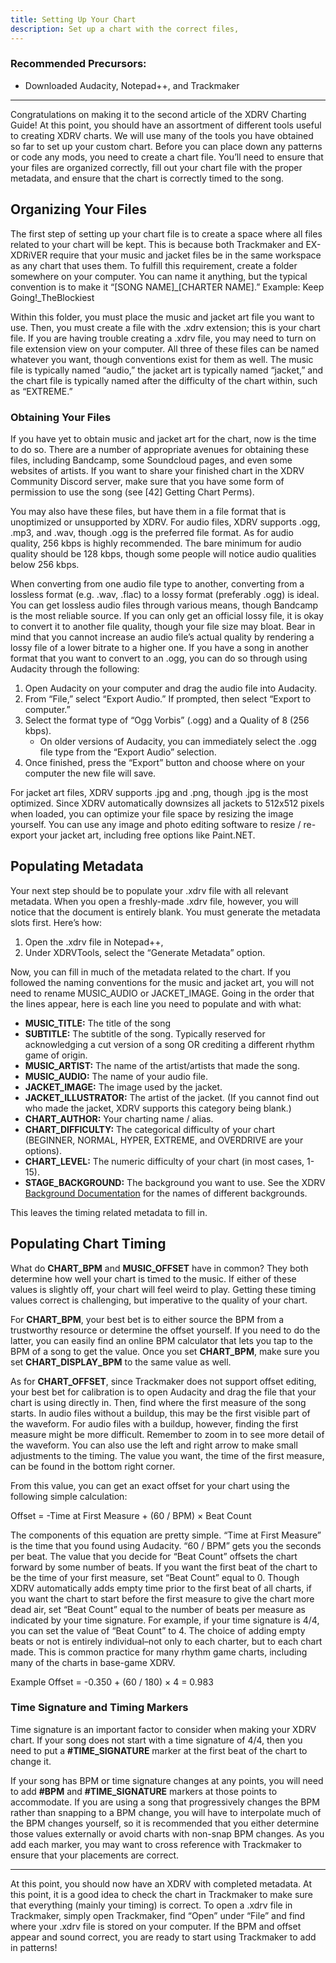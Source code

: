 ```yaml
---
title: Setting Up Your Chart
description: Set up a chart with the correct files, 
---
```


### Recommended Precursors:

- Downloaded Audacity, Notepad++, and Trackmaker

---

Congratulations on making it to the second article of the XDRV Charting Guide! At this point, you should have an assortment of different tools useful to creating XDRV charts. We will use many of the tools you have obtained so far to set up your custom chart. Before you can place down any patterns or code any mods, you need to create a chart file. You’ll need to ensure that your files are organized correctly, fill out your chart file with the proper metadata, and ensure that the chart is correctly timed to the song.

## Organizing Your Files

The first step of setting up your chart file is to create a space where all files related to your chart will be kept. This is because both Trackmaker and EX-XDRiVER require that your music and jacket files be in the same workspace as any chart that uses them. To fulfill this requirement, create a folder somewhere on your computer. You can name it anything, but the typical convention is to make it “[SONG NAME]_[CHARTER NAME].” Example: Keep Going!_TheBlockiest

Within this folder, you must place the music and jacket art file you want to use. Then, you must create a file with the .xdrv extension; this is your chart file. If you are having trouble creating a .xdrv file, you may need to turn on file extension view on your computer. All three of these files can be named whatever you want, though conventions exist for them as well. The music file is typically named “audio,” the jacket art is typically named “jacket,” and the chart file is typically named after the difficulty of the chart within, such as “EXTREME.”

### Obtaining Your Files

If you have yet to obtain music and jacket art for the chart, now is the time to do so. There are a number of appropriate avenues for obtaining these files, including Bandcamp, some Soundcloud pages, and even some websites of artists. If you want to share your finished chart in the XDRV Community Discord server, make sure that you have some form of permission to use the song (see [42] Getting Chart Perms).

You may also have these files, but have them in a file format that is unoptimized or unsupported by XDRV. For audio files, XDRV supports .ogg, .mp3, and .wav, though .ogg is the preferred file format. As for audio quality, 256 kbps is highly recommended. The bare minimum for audio quality should be 128 kbps, though some people will notice audio qualities below 256 kbps.

When converting from one audio file type to another, converting from a lossless format (e.g. .wav, .flac) to a lossy format (preferably .ogg) is ideal. You can get lossless audio files through various means, though Bandcamp is the most reliable source. If you can only get an official lossy file, it is okay to convert it to another file quality, though your file size may bloat. Bear in mind that you cannot increase an audio file’s actual quality by rendering a lossy file of a lower bitrate to a higher one. If you have a song in another format that you want to convert to an .ogg, you can do so through using Audacity through the following:

1. Open Audacity on your computer and drag the audio file into Audacity.
2. From “File,” select “Export Audio.” If prompted, then select “Export to computer.”
3. Select the format type of “Ogg Vorbis” (.ogg) and a Quality of 8 (256 kbps).
	- On older versions of Audacity, you can immediately select the .ogg file type from the “Export Audio” selection.
4. Once finished, press the “Export” button and choose where on your computer the new file will save.

For jacket art files, XDRV supports .jpg and .png, though .jpg is the most optimized. Since XDRV automatically downsizes all jackets to 512x512 pixels when loaded, you can optimize your file space by resizing the image yourself. You can use any image and photo editing software to resize / re-export your jacket art, including free options like Paint.NET.

## Populating Metadata

Your next step should be to populate your .xdrv file with all relevant metadata. When you open a freshly-made .xdrv file, however, you will notice that the document is entirely blank. You must generate the metadata slots first. Here’s how:

1. Open the .xdrv file in Notepad++,
2. Under XDRVTools, select the “Generate Metadata” option.

Now, you can fill in much of the metadata related to the chart. If you followed the naming conventions for the music and jacket art, you will not need to rename MUSIC_AUDIO or JACKET_IMAGE. Going in the order that the lines appear, here is each line you need to populate and with what:

- **MUSIC_TITLE:** The title of the song
- **SUBTITLE:** The subtitle of the song. Typically reserved for acknowledging a cut version of a song OR crediting a different rhythm game of origin.
- **MUSIC_ARTIST:** The name of the artist/artists that made the song.
- **MUSIC_AUDIO:** The name of your audio file.
- **JACKET_IMAGE:** The image used by the jacket.
- **JACKET_ILLUSTRATOR:** The artist of the jacket. (If you cannot find out who made the jacket, XDRV supports this category being blank.)
- **CHART_AUTHOR:** Your charting name / alias.
- **CHART_DIFFICULTY:** The categorical difficulty of your chart (BEGINNER, NORMAL, HYPER, EXTREME, and OVERDRIVE are your options).
- **CHART_LEVEL:** The numeric difficulty of your chart (in most cases, 1-15).
- **STAGE_BACKGROUND:** The background you want to use. See the XDRV [Background Documentation](https://github.com/EX-XDRiVER/Chart-Documentation/tree/main/backgrounds) for the names of different backgrounds.

This leaves the timing related metadata to fill in.

## Populating Chart Timing

What do **CHART_BPM** and **MUSIC_OFFSET** have in common? They both determine how well your chart is timed to the music. If either of these values is slightly off, your chart will feel weird to play. Getting these timing values correct is challenging, but imperative to the quality of your chart.

For **CHART_BPM**, your best bet is to either source the BPM from a trustworthy resource or determine the offset yourself. If you need to do the latter, you can easily find an online BPM calculator that lets you tap to the BPM of a song to get the value. Once you set **CHART_BPM**, make sure you set **CHART_DISPLAY_BPM** to the same value as well.

As for **CHART_OFFSET**, since Trackmaker does not support offset editing, your best bet for calibration is to open Audacity and drag the file that your chart is using directly in. Then, find where the first measure of the song starts. In audio files without a buildup, this may be the first visible part of the waveform. For audio files with a buildup, however, finding the first measure might be more difficult. Remember to zoom in to see more detail of the waveform. You can also use the left and right arrow to make small adjustments to the timing. The value you want, the time of the first measure, can be found in the bottom right corner.

From this value, you can get an exact offset for your chart using the following simple calculation:

Offset = -Time at First Measure + (60 / BPM) × Beat Count

The components of this equation are pretty simple. “Time at First Measure” is the time that you found using Audacity. “60 / BPM” gets you the seconds per beat. The value that you decide for “Beat Count” offsets the chart forward by some number of beats. If you want the first beat of the chart to be the time of your first measure, set “Beat Count” equal to 0. Though XDRV automatically adds empty time prior to the first beat of all charts, if you want the chart to start before the first measure to give the chart more dead air, set “Beat Count” equal to the number of beats per measure as indicated by your time signature. For example, if your time signature is 4/4, you can set the value of “Beat Count” to 4. The choice of adding empty beats or not is entirely individual–not only to each charter, but to each chart made. This is common practice for many rhythm game charts, including many of the charts in base-game XDRV.

Example Offset = -0.350 + (60 / 180) × 4 = 0.983

### Time Signature and Timing Markers

Time signature is an important factor to consider when making your XDRV chart. If your song does not start with a time signature of 4/4, then you need to put a **#TIME_SIGNATURE** marker at the first beat of the chart to change it.

If your song has BPM or time signature changes at any points, you will need to add **#BPM** and **#TIME_SIGNATURE** markers at those points to accommodate. If you are using a song that progressively changes the BPM rather than snapping to a BPM change, you will have to interpolate much of the BPM changes yourself, so it is recommended that you either determine those values externally or avoid charts with non-snap BPM changes. As you add each marker, you may want to cross reference with Trackmaker to ensure that your placements are correct.

---

At this point, you should now have an XDRV with completed metadata. At this point, it is a good idea to check the chart in Trackmaker to make sure that everything (mainly your timing) is correct. To open a .xdrv file in Trackmaker, simply open Trackmaker, find “Open” under “File” and find where your .xdrv file is stored on your computer. If the BPM and offset appear and sound correct, you are ready to start using Trackmaker to add in patterns!